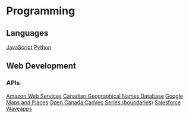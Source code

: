 = Programming =

== Languages ==
[[JavaScript]]
[[Python]]


== Web Development ==
=== APIs ===
[[AWS|Amazon Web Services]]
[[CGNDB|Canadian Geographical Names Database]]
[[Google Maps and Places]]
[[Open Canada CanVec Series (boundaries)]]
[[Salesforce]]
[[Waveapps]]
